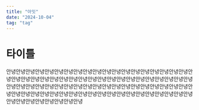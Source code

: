 ```yaml
---
title: "아잇"
date: "2024-10-04"
tag: "tag"
---
```


# 타이틀

안녕안녕안녕안녕안녕안녕안녕안녕안녕안녕안녕안녕안녕안녕안녕안녕안녕안녕안녕안녕안녕안녕안녕안녕안녕안녕안녕안녕안녕안녕안녕안녕안녕안녕안녕안녕안녕안녕안녕안녕안녕안녕안녕안녕안녕안녕안녕안녕안녕안녕안녕안녕안녕안녕안녕안녕안녕안녕안녕안녕안녕안녕안녕안녕안녕안녕안녕안녕안녕안녕안녕안녕안녕안녕안녕안녕안녕안녕안녕안녕안녕안녕안녕안녕안녕안녕
